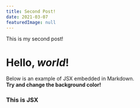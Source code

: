 ```yaml
---
title: Second Post!
date: 2021-03-07
featuredImage: null
---
```


This is my second post!

# Hello, *world*!

Below is an example of JSX embedded in Markdown. <br /> **Try and change
the background color!**

<div style={{ padding: '20px', backgroundColor: 'tomato' }}>
  <h3>This is JSX</h3>
</div>